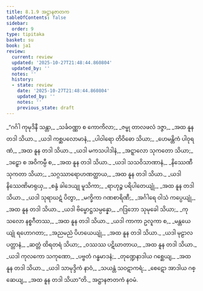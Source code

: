 ```yaml
---
title: 8.1.9 အဋ္ဌာနဇာတက
tableOfContents: false
sidebar:
  order: 9
type: tipitaka
basket: su
book: ja1
review:
  current: review
  updated: '2025-10-27T21:48:44.860804'
  updated_by: ''
  notes: ''
  history:
  - state: review
    date: '2025-10-27T21:48:44.860804'
    updated_by: ''
    notes: ''
    previous_state: draft
---
```



<ReviewStatus review={frontmatter.review} showDetails={true} />

<HypothesisAnnotation frontmatter={frontmatter} />

<DynamicBreadcrumb />

<Division number="77" book="ja1" e="ch" v="22" p="184">

<Paragraph number="1757" type="verses" book="ja1">
_“ဂင်္ဂါ ကုမုဒိနီ သန္တာ,_  
_သင်္ခဝဏ္ဏာ စ ကောကိလာ;_  
_ဇမ္ဗု တာလဖလံ ဒဇ္ဇာ,_  
_အထ နူန တဒါ သိယာ._  

</Paragraph>

</Division>
<Division number="78" book="ja1" e="ch" v="22" p="184">

<Paragraph number="1758" type="verses" book="ja1">
_ယဒါ ကစ္ဆပလောမာနံ,_  
_ပါဝါရော တိဝိဓော သိယာ;_  
_ဟေမန္တိကံ ပါဝုရဏံ,_  
_အထ နူန တဒါ သိယာ._  

</Paragraph>

</Division>
<Division number="79" book="ja1" e="ch" v="22" p="184">

<Paragraph number="1759" type="verses" book="ja1">
_ယဒါ မကသပါဒါနံ,_  
_အဋ္ဋာလော သုကတော သိယာ;_  
_ဒဠှော စ အဝိကမ္ပီ စ,_  
_အထ နူန တဒါ သိယာ._  

</Paragraph>

</Division>
<Division number="80" book="ja1" e="ch" v="22" p="184">

<Paragraph number="1760" type="verses" book="ja1">
_ယဒါ သသဝိသာဏာနံ,_  
_နိဿေဏီ သုကတာ သိယာ;_  
_သဂ္ဂဿာရောဟဏတ္ထာယ,_  
_အထ နူန တဒါ သိယာ._  

</Paragraph>

</Division>
<Division number="81" book="ja1" e="ch" v="22" p="184">

<Paragraph number="1761" type="verses" book="ja1">
_ယဒါ နိဿေဏိမာရုယှ,_  
_စန္ဒံ ခါဒေယျု မူသိကာ;_  
_ရာဟုဉ္စ ပရိပါတေယျုံ,_  
_အထ နူန တဒါ သိယာ._  

</Paragraph>

</Division>
<Division number="82" book="ja1" e="ch" v="22" p="184">

<Paragraph number="1762" type="verses" book="ja1">
_ယဒါ သုရာဃဋံ ပိတွာ,_  
_မက္ခိကာ ဂဏစာရိဏီ;_  
_အင်္ဂါရေ ဝါသံ ကပ္ပေယျုံ,_  
_အထ နူန တဒါ သိယာ._  

</Paragraph>

</Division>
<Division number="83" book="ja1" e="ch" v="22" p="184">

<Paragraph number="1763" type="verses" book="ja1">
_ယဒါ ဗိမ္ဗောဋ္ဌသမ္ပန္နော,_  
_ဂဒြဘော သုမုခေါ သိယာ;_  
_ကုသလော နစ္စဂီတဿ,_  
_အထ နူန တဒါ သိယာ._  

</Paragraph>

</Division>
<Division number="84" book="ja1" e="ch" v="22" p="184">

<Paragraph number="1764" type="verses" book="ja1">
_ယဒါ ကာကာ ဥလူကာ စ,_  
_မန္တယေယျုံ ရဟောဂတာ;_  
_အညမညံ ပိဟယေယျုံ,_  
_အထ နူန တဒါ သိယာ._  

</Paragraph>

</Division>
<Division number="85" book="ja1" e="ch" v="22" p="184">

<Paragraph number="1765" type="verses" book="ja1">
_ယဒါ မုဠာလ ပတ္တာနံ,_  
_ဆတ္တံ ထိရတရံ သိယာ;_  
_ဝဿဿ ပဋိဃာတာယ,_  
_အထ နူန တဒါ သိယာ._  

</Paragraph>

</Division>
<Division number="86" book="ja1" e="ch" v="22" p="185">

<Paragraph number="1766" type="verses" book="ja1">
_ယဒါ ကုလကော သကုဏော,_  
_ပဗ္ဗတံ ဂန္ဓမာဒနံ;_  
_တုဏ္ဍေနာဒါယ ဂစ္ဆေယျ,_  
_အထ နူန တဒါ သိယာ._  

</Paragraph>

</Division>
<Division number="87" book="ja1" e="ch" v="22" p="185">

<Paragraph number="1767" type="verses" book="ja1">
_ယဒါ သာမုဒ္ဒိကံ နာဝံ,_  
_သယန္တံ သဝဋာကရံ;_  
_စေဋော အာဒါယ ဂစ္ဆေယျ,_  
_အထ နူန တဒါ သိယာ”တိ._  


</Paragraph>
</Division>

<Paragraph number="1768" type="center" book="ja1">
အဋ္ဌာနဇာတကံ နဝမံ.
</Paragraph>